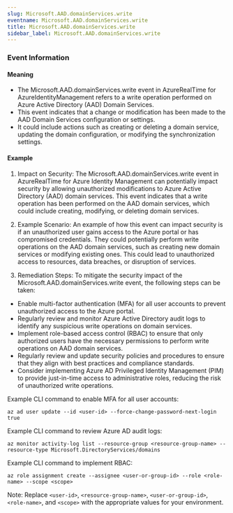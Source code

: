 ```yaml
--- 
slug: Microsoft.AAD.domainServices.write
eventname: Microsoft.AAD.domainServices.write
title: Microsoft.AAD.domainServices.write
sidebar_label: Microsoft.AAD.domainServices.write
---
```

                       
### Event Information

#### Meaning

- The Microsoft.AAD.domainServices.write event in AzureRealTime for AzureIdentityManagement refers to a write operation performed on Azure Active Directory (AAD) Domain Services.
- This event indicates that a change or modification has been made to the AAD Domain Services configuration or settings.
- It could include actions such as creating or deleting a domain service, updating the domain configuration, or modifying the synchronization settings.

#### Example

1. Impact on Security: The Microsoft.AAD.domainServices.write event in AzureRealTime for Azure Identity Management can potentially impact security by allowing unauthorized modifications to Azure Active Directory (AAD) domain services. This event indicates that a write operation has been performed on the AAD domain services, which could include creating, modifying, or deleting domain services.

2. Example Scenario: An example of how this event can impact security is if an unauthorized user gains access to the Azure portal or has compromised credentials. They could potentially perform write operations on the AAD domain services, such as creating new domain services or modifying existing ones. This could lead to unauthorized access to resources, data breaches, or disruption of services.

3. Remediation Steps: To mitigate the security impact of the Microsoft.AAD.domainServices.write event, the following steps can be taken:

- Enable multi-factor authentication (MFA) for all user accounts to prevent unauthorized access to the Azure portal.
- Regularly review and monitor Azure Active Directory audit logs to identify any suspicious write operations on domain services.
- Implement role-based access control (RBAC) to ensure that only authorized users have the necessary permissions to perform write operations on AAD domain services.
- Regularly review and update security policies and procedures to ensure that they align with best practices and compliance standards.
- Consider implementing Azure AD Privileged Identity Management (PIM) to provide just-in-time access to administrative roles, reducing the risk of unauthorized write operations.

Example CLI command to enable MFA for all user accounts:
```
az ad user update --id <user-id> --force-change-password-next-login true
```

Example CLI command to review Azure AD audit logs:
```
az monitor activity-log list --resource-group <resource-group-name> --resource-type Microsoft.DirectoryServices/domains
```

Example CLI command to implement RBAC:
```
az role assignment create --assignee <user-or-group-id> --role <role-name> --scope <scope>
```

Note: Replace `<user-id>`, `<resource-group-name>`, `<user-or-group-id>`, `<role-name>`, and `<scope>` with the appropriate values for your environment.


 